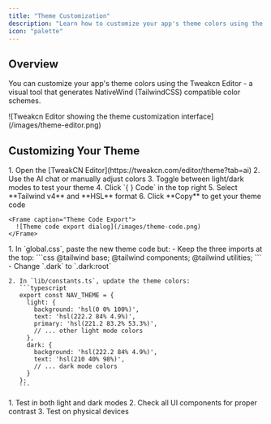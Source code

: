 ```yaml
---
title: "Theme Customization"
description: "Learn how to customize your app's theme colors using the Tweakcn visual editor"
icon: "palette"
---
```


## Overview

You can customize your app's theme colors using the Tweakcn Editor - a visual tool that generates NativeWind (TailwindCSS) compatible color schemes.

<Frame caption="Tweakcn Editor - Visual Theme Designer">
  ![Tweakcn Editor showing the theme customization interface](/images/theme-editor.png)
</Frame>

## Customizing Your Theme

<Steps>
  <Step title="Design in Tweakcn">
    1. Open the [TweakCN Editor](https://tweakcn.com/editor/theme?tab=ai)
    2. Use the AI chat or manually adjust colors
    3. Toggle between light/dark modes to test your theme
    4. Click `{ } Code` in the top right
    5. Select **Tailwind v4** and **HSL** format
    6. Click **Copy** to get your theme code

    <Frame caption="Theme Code Export">
      ![Theme code export dialog](/images/theme-code.png)
    </Frame>
  </Step>

  <Step title="Update Your Files">
    1. In `global.css`, paste the new theme code but:
       - Keep the three imports at the top:
         ```css
         @tailwind base;
         @tailwind components;
         @tailwind utilities;
         ```
       - Change `.dark` to `.dark:root`

    2. In `lib/constants.ts`, update the theme colors:
       ```typescript
       export const NAV_THEME = {
         light: {
           background: 'hsl(0 0% 100%)',
           text: 'hsl(222.2 84% 4.9%)',
           primary: 'hsl(221.2 83.2% 53.3%)',
           // ... other light mode colors
         },
         dark: {
           background: 'hsl(222.2 84% 4.9%)',
           text: 'hsl(210 40% 98%)',
           // ... dark mode colors
         }
       };
       ```
  </Step>

  <Step title="Test Your Theme">
    1. Test in both light and dark modes
    2. Check all UI components for proper contrast
    3. Test on physical devices
  </Step>
</Steps>
